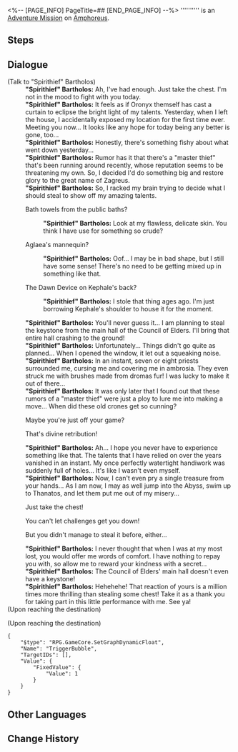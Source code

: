 <%-- [PAGE_INFO]
PageTitle=##
[END_PAGE_INFO] --%>
{{Stub|Dialogue.}}
{{Mission Infobox
|id            = 4015706
|title         = 
|image         = <!--Mission .png-->
|type          = Adventure
|event_name    = 
|chapter       = 
|requirements  = [[Trailblaze Mission]] ''[[Silver Chariot, Away to that Blackened Land]]'' completed
|summary       = <!--official mission summary from Fate's Atlas-->
|characters    = "Spirithief" Bartholos; Trailblazer
|startLocation = [[Amphoreus]] - [["Abyss of Fate" Janusopolis]]
|world         = Amphoreus
|area          = "Abyss of Fate" Janusopolis
|prev          = 
|next          = 
|rewards       = Stellar Jade*40; Celestial Ambrosia*60
}}
'''''''''' is an [[Adventure Mission]] on [[Amphoreus]].

==Steps==


<!--
==Gameplay Notes==

--><!--
==Trial Character==

-->
==Dialogue==
{{Stub Dialogue}}

;(Talk to "Spirithief" Bartholos)
:'''"Spirithief" Bartholos:''' Ah, I've had enough. Just take the chest. I'm not in the mood to fight with you today.
:'''"Spirithief" Bartholos:''' It feels as if Oronyx themself has cast a curtain to eclipse the bright light of my talents. Yesterday, when I left the house, I accidentally exposed my location for the first time ever. Meeting you now... It looks like any hope for today being any better is gone, too...
:'''"Spirithief" Bartholos:''' Honestly, there's something fishy about what went down yesterday...
:'''"Spirithief" Bartholos:''' Rumor has it that there's a "master thief" that's been running around recently, whose reputation seems to be threatening my own. So, I decided I'd do something big and restore glory to the great name of Zagreus.
:'''"Spirithief" Bartholos:''' So, I racked my brain trying to decide what I should steal to show off my amazing talents.
:{{DIcon|Arrow}} Bath towels from the public baths?
::'''"Spirithief" Bartholos:''' Look at my flawless, delicate skin. You think I have use for something so crude?
:{{DIcon|Arrow}} Aglaea's mannequin?
::'''"Spirithief" Bartholos:''' Oof... I may be in bad shape, but I still have some sense! There's no need to be getting mixed up in something like that.
:{{DIcon|Arrow}} The Dawn Device on Kephale's back?
::'''"Spirithief" Bartholos:''' I stole that thing ages ago. I'm just borrowing Kephale's shoulder to house it for the moment.
:'''"Spirithief" Bartholos:''' You'll never guess it... I am planning to steal the keystone from the main hall of the Council of Elders. I'll bring that entire hall crashing to the ground!
:'''"Spirithief" Bartholos:''' Unfortunately... Things didn't go quite as planned... When I opened the window, it let out a squeaking noise.
:'''"Spirithief" Bartholos:''' In an instant, seven or eight priests surrounded me, cursing me and covering me in ambrosia. They even struck me with brushes made from dromas fur! I was lucky to make it out of there...
:'''"Spirithief" Bartholos:''' It was only later that I found out that these rumors of a "master thief" were just a ploy to lure me into making a move... When did these old crones get so cunning?
:{{DIcon|Arrow}} Maybe you're just off your game?
:{{DIcon|Arrow}} That's divine retribution!
:'''"Spirithief" Bartholos:''' Ah... I hope you never have to experience something like that. The talents that I have relied on over the years vanished in an instant. My once perfectly watertight handiwork was suddenly full of holes... It's like I wasn't even myself.
:'''"Spirithief" Bartholos:''' Now, I can't even pry a single treasure from your hands... As I am now, I may as well jump into the Abyss, swim up to Thanatos, and let them put me out of my misery...
:{{DIcon|Arrow}} Just take the chest!
:{{DIcon|Arrow}} You can't let challenges get you down!
:{{DIcon|Arrow}} But you didn't manage to steal it before, either...
:'''"Spirithief" Bartholos:''' I never thought that when I was at my most lost, you would offer me words of comfort. I have nothing to repay you with, so allow me to reward your kindness with a secret...
:'''"Spirithief" Bartholos:''' The Council of Elders' main hall doesn't even have a keystone!
:'''"Spirithief" Bartholos:''' Hehehehe! That reaction of yours is a million times more thrilling than stealing some chest! Take it as a thank you for taking part in this little performance with me. See ya!
;(Upon reaching the destination)

;(Upon reaching the destination)
<pre>{
	"$type": "RPG.GameCore.SetGraphDynamicFloat",
	"Name": "TriggerBubble",
	"TargetIDs": [],
	"Value": {
		"FixedValue": {
			"Value": 1
		}
	}
}</pre>
{{Dialogue End}}

==Other Languages==
{{Other Languages
|en   = 
|zhs  = 
|zht  = 
|ja   = 
|ko   = 
|es   = 
|fr   = 
|ru   = 
|th   = 
|vi   = 
|de   = 
|id   = 
|pt   = 
}}

==Change History==
{{Change History|3.0}}

